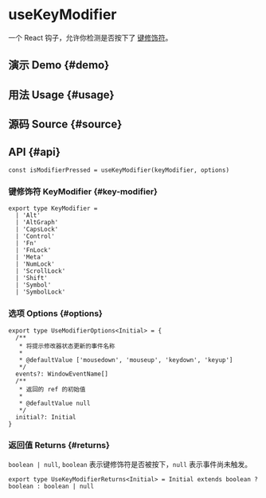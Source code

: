 # useKeyModifier


<HooksType category={frontmatter.category} />

一个 React 钩子，允许你检测是否按下了 [键修饰符](https://developer.mozilla.org/zh-CN/docs/Web/API/KeyboardEvent/getModifierState)。

## 演示 Demo \{#demo}


<App />

## 用法 Usage \{#usage}



## 源码 Source \{#source}


<Source />

## API \{#api}

```tsx
const isModifierPressed = useKeyModifier(keyModifier, options)
```

### 键修饰符 KeyModifier \{#key-modifier}

```tsx
export type KeyModifier =
  | 'Alt'
  | 'AltGraph'
  | 'CapsLock'
  | 'Control'
  | 'Fn'
  | 'FnLock'
  | 'Meta'
  | 'NumLock'
  | 'ScrollLock'
  | 'Shift'
  | 'Symbol'
  | 'SymbolLock'
```

### 选项 Options \{#options}

```tsx
export type UseModifierOptions<Initial> = {
  /**
   * 将提示修改器状态更新的事件名称
   *
   * @defaultValue ['mousedown', 'mouseup', 'keydown', 'keyup']
   */
  events?: WindowEventName[]
  /**
   * 返回的 ref 的初始值
   *
   * @defaultValue null
   */
  initial?: Initial
}
```

### 返回值 Returns \{#returns}

`boolean | null`, `boolean` 表示键修饰符是否被按下，`null` 表示事件尚未触发。

```tsx
export type UseKeyModifierReturns<Initial> = Initial extends boolean ? boolean : boolean | null
```
